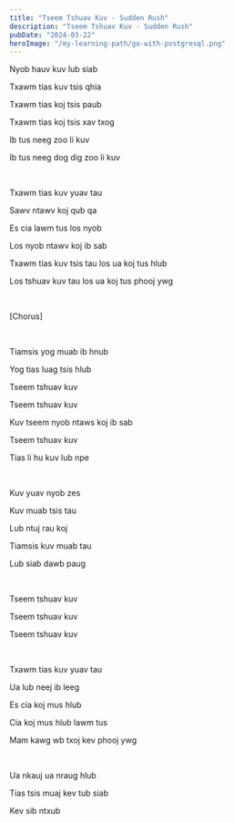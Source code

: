 ```yaml
---
title: "Tseem Tshuav Kuv - Sudden Rush"
description: "Tseem Tshuav Kuv - Sudden Rush"
pubDate: "2024-03-22"
heroImage: "/my-learning-path/go-with-postgresql.png"
---
```


Nyob hauv kuv lub siab

Txawm tias kuv tsis qhia

Txawm tias koj tsis paub

Txawm tias koj tsis xav txog

Ib tus neeg zoo li kuv

Ib tus neeg dog dig zoo li kuv

<br />

Txawm tias kuv yuav tau

Sawv ntawv koj qub qa

Es cia lawm tus los nyob

Los nyob ntawv koj ib sab

Txawm tias kuv tsis tau los ua koj tus hlub

Los tshuav kuv tau los ua koj tus phooj ywg

<br />

[Chorus]

<br />

Tiamsis yog muab ib hnub

Yog tias luag tsis hlub

Tseem tshuav kuv

Tseem tshuav kuv

Kuv tseem nyob ntaws koj ib sab

Tseem tshuav kuv

Tias li hu kuv lub npe

<br />

Kuv yuav nyob zes

Kuv muab tsis tau

Lub ntuj rau koj

Tiamsis kuv muab tau

Lub siab dawb paug

<br />

Tseem tshuav kuv

Tseem tshuav kuv

Tseem tshuav kuv

<br />

Txawm tias kuv yuav tau

Ua lub neej ib leeg

Es cia koj mus hlub

Cia koj mus hlub lawm tus

Mam kawg wb txoj kev phooj ywg

<br />

Ua nkauj ua nraug hlub

Tias tsis muaj kev tub siab

Kev sib ntxub
